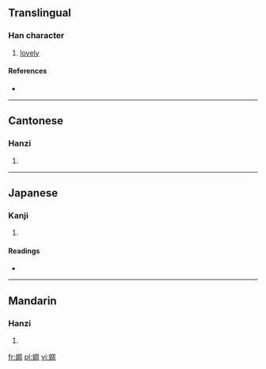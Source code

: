 ==Translingual==

===Han character===
{{Han char|rn=38|rad=女|as=08|sn=11|four=4742<sub>0</sub>|canj=女月土口 (VBGR)|ids=⿰[[女]][[周]]}}

# [[lovely]]

====References====
* {{Han ref|kx=0265.120|dkj=06430|dj=0532.110|hdz=21060.100|uh=5A64|ud=23140|bh=D4DB|bd=54491}}

----

==Cantonese==

===Hanzi===
{{yue-hanzi|jyut=|y=jau1}}

# {{defn|lang=yue|sort=女08}}

----

==Japanese==

===Kanji===
{{ja-kanji|grade=|rs=女08}}

# {{defn|lang=ja|sort=女08}}

====Readings====
* {{ja-readings|on=[[しゅう]] (shū), [[しゅ]] (shu), [[ちょう]] (chō), [[ちゅう]] (chū), [[じゅう]] (jū)|kun=[[みめよいさま]] (mimeyoisama)}}

----

==Mandarin==

===Hanzi===
{{cmn-hanzi|pin=[[chōu]] ([[chou1]])|wg=ch'ou<sup>1</sup>}}

# {{defn|lang=cmn|sort=女08}}

[[fr:婤]]
[[pl:婤]]
[[vi:婤]]